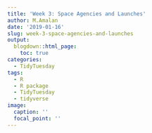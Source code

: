 ```yaml
---
title: 'Week 3: Space Agencies and Launches'
author: M.Amalan
date: '2019-01-16'
slug: week-3-space-agencies-and-launches
output: 
  blogdown::html_page:
    toc: true
categories:
  - TidyTuesday
tags:
  - R
  - R package
  - TidyTuesday
  - tidyverse
image:
  caption: ''
  focal_point: ''
---
```


